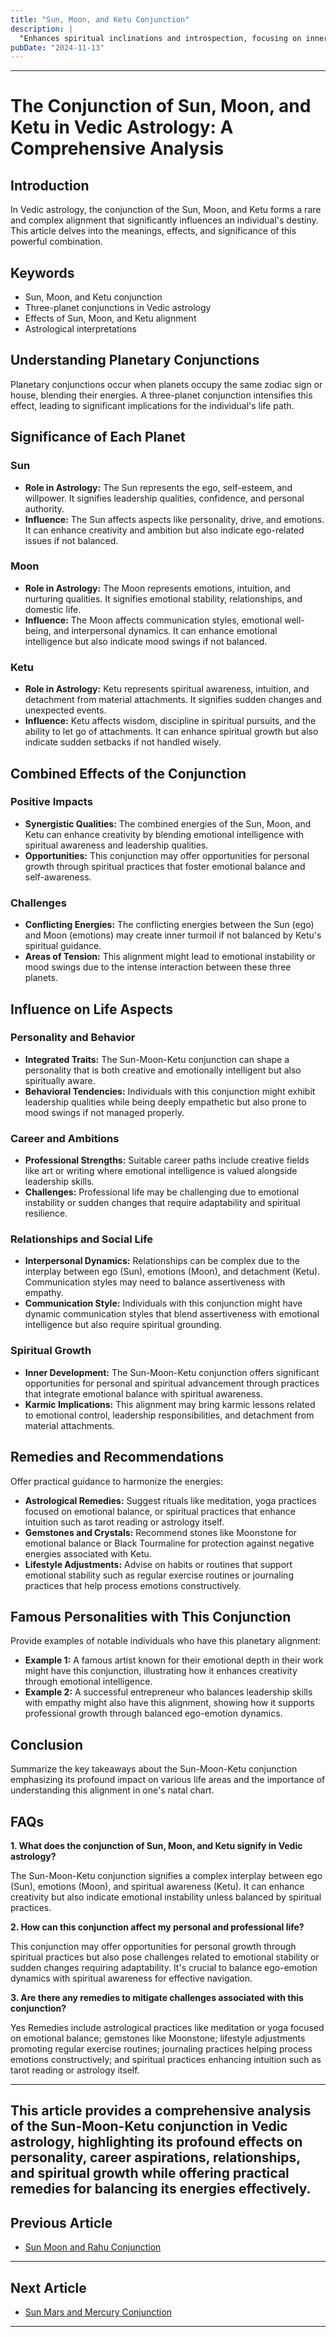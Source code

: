 ```yaml
---
title: "Sun, Moon, and Ketu Conjunction"
description: |
  "Enhances spiritual inclinations and introspection, focusing on inner"
pubDate: "2024-11-13"
---
```


---

# The Conjunction of Sun, Moon, and Ketu in Vedic Astrology: A Comprehensive Analysis

## Introduction

In Vedic astrology, the conjunction of the Sun, Moon, and Ketu forms a rare and complex alignment that significantly influences an individual's destiny. This article delves into the meanings, effects, and significance of this powerful combination.

## Keywords

- Sun, Moon, and Ketu conjunction
- Three-planet conjunctions in Vedic astrology
- Effects of Sun, Moon, and Ketu alignment
- Astrological interpretations

## Understanding Planetary Conjunctions

Planetary conjunctions occur when planets occupy the same zodiac sign or house, blending their energies. A three-planet conjunction intensifies this effect, leading to significant implications for the individual's life path.

## Significance of Each Planet

### Sun

- **Role in Astrology:** The Sun represents the ego, self-esteem, and willpower. It signifies leadership qualities, confidence, and personal authority.
- **Influence:** The Sun affects aspects like personality, drive, and emotions. It can enhance creativity and ambition but also indicate ego-related issues if not balanced.

### Moon

- **Role in Astrology:** The Moon represents emotions, intuition, and nurturing qualities. It signifies emotional stability, relationships, and domestic life.
- **Influence:** The Moon affects communication styles, emotional well-being, and interpersonal dynamics. It can enhance emotional intelligence but also indicate mood swings if not balanced.

### Ketu

- **Role in Astrology:** Ketu represents spiritual awareness, intuition, and detachment from material attachments. It signifies sudden changes and unexpected events.
- **Influence:** Ketu affects wisdom, discipline in spiritual pursuits, and the ability to let go of attachments. It can enhance spiritual growth but also indicate sudden setbacks if not handled wisely.

## Combined Effects of the Conjunction

### Positive Impacts

- **Synergistic Qualities:** The combined energies of the Sun, Moon, and Ketu can enhance creativity by blending emotional intelligence with spiritual awareness and leadership qualities.
- **Opportunities:** This conjunction may offer opportunities for personal growth through spiritual practices that foster emotional balance and self-awareness.

### Challenges

- **Conflicting Energies:** The conflicting energies between the Sun (ego) and Moon (emotions) may create inner turmoil if not balanced by Ketu's spiritual guidance.
- **Areas of Tension:** This alignment might lead to emotional instability or mood swings due to the intense interaction between these three planets.

## Influence on Life Aspects

### Personality and Behavior

- **Integrated Traits:** The Sun-Moon-Ketu conjunction can shape a personality that is both creative and emotionally intelligent but also spiritually aware.
- **Behavioral Tendencies:** Individuals with this conjunction might exhibit leadership qualities while being deeply empathetic but also prone to mood swings if not managed properly.

### Career and Ambitions

- **Professional Strengths:** Suitable career paths include creative fields like art or writing where emotional intelligence is valued alongside leadership skills.
- **Challenges:** Professional life may be challenging due to emotional instability or sudden changes that require adaptability and spiritual resilience.

### Relationships and Social Life

- **Interpersonal Dynamics:** Relationships can be complex due to the interplay between ego (Sun), emotions (Moon), and detachment (Ketu). Communication styles may need to balance assertiveness with empathy.
- **Communication Style:** Individuals with this conjunction might have dynamic communication styles that blend assertiveness with emotional intelligence but also require spiritual grounding.

### Spiritual Growth

- **Inner Development:** The Sun-Moon-Ketu conjunction offers significant opportunities for personal and spiritual advancement through practices that integrate emotional balance with spiritual awareness.
- **Karmic Implications:** This alignment may bring karmic lessons related to emotional control, leadership responsibilities, and detachment from material attachments.

## Remedies and Recommendations

Offer practical guidance to harmonize the energies:

- **Astrological Remedies:** Suggest rituals like meditation, yoga practices focused on emotional balance, or spiritual practices that enhance intuition such as tarot reading or astrology itself.
- **Gemstones and Crystals:** Recommend stones like Moonstone for emotional balance or Black Tourmaline for protection against negative energies associated with Ketu.
- **Lifestyle Adjustments:** Advise on habits or routines that support emotional stability such as regular exercise routines or journaling practices that help process emotions constructively.

## Famous Personalities with This Conjunction

Provide examples of notable individuals who have this planetary alignment:

- **Example 1:** A famous artist known for their emotional depth in their work might have this conjunction, illustrating how it enhances creativity through emotional intelligence.
- **Example 2:** A successful entrepreneur who balances leadership skills with empathy might also have this alignment, showing how it supports professional growth through balanced ego-emotion dynamics.

## Conclusion

Summarize the key takeaways about the Sun-Moon-Ketu conjunction emphasizing its profound impact on various life areas and the importance of understanding this alignment in one's natal chart.

## FAQs

**1. What does the conjunction of Sun, Moon, and Ketu signify in Vedic astrology?**

The Sun-Moon-Ketu conjunction signifies a complex interplay between ego (Sun), emotions (Moon), and spiritual awareness (Ketu). It can enhance creativity but also indicate emotional instability unless balanced by spiritual practices.

**2. How can this conjunction affect my personal and professional life?**

This conjunction may offer opportunities for personal growth through spiritual practices but also pose challenges related to emotional stability or sudden changes requiring adaptability. It's crucial to balance ego-emotion dynamics with spiritual awareness for effective navigation.

**3. Are there any remedies to mitigate challenges associated with this conjunction?**

Yes Remedies include astrological practices like meditation or yoga focused on emotional balance; gemstones like Moonstone; lifestyle adjustments promoting regular exercise routines; journaling practices helping process emotions constructively; and spiritual practices enhancing intuition such as tarot reading or astrology itself.


---

This article provides a comprehensive analysis of the Sun-Moon-Ketu conjunction in Vedic astrology, highlighting its profound effects on personality, career aspirations, relationships, and spiritual growth while offering practical remedies for balancing its energies effectively.
---

## Previous Article
- [Sun Moon and Rahu Conjunction](11010208_Sun_Moon_and_Rahu_Conjunction.mdx)

---

## Next Article
- [Sun Mars and Mercury Conjunction](11010304_Sun_Mars_and_Mercury_Conjunction.mdx)

---
